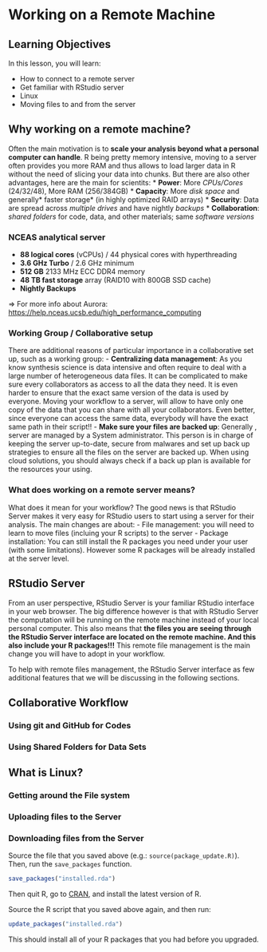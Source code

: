 # Working on a Remote Machine

## Learning Objectives

In this lesson, you will learn:

- How to connect to a remote server 
- Get familiar with RStudio server
- Linux
- Moving files to and from the server


## Why working on a remote machine?

Often the main motivation is to **scale your analysis beyond what a personal computer can handle**. R being pretty memory intensive, moving to a server often provides you more RAM and thus allows to load larger data in R without the need of slicing your data into chunks. But there are also other advantages, here are the main for scientits:
* **Power**: More *CPUs/Cores* (24/32/48), More RAM (256/384GB) 
* **Capacity**: More *disk space* and generally* faster storage* (in highly optimized RAID arrays)
* **Security**: Data are spread across *multiple drives* and have nightly *backups*
* **Collaboration**: *shared folders* for code, data, and other materials; same *software versions*


### NCEAS analytical server

 - **88 logical cores** (vCPUs) / 44 physical cores with hyperthreading
 - **3.6 GHz Turbo** / 2.6 GHz minimum
 - **512 GB** 2133 MHz ECC DDR4 memory
 - **48 TB fast storage** array (RAID10 with 800GB SSD cache)
 - **Nightly Backups**

=> For more info about Aurora: [https://help.nceas.ucsb.edu/high\_performance\_computing](https://help.nceas.ucsb.edu/high_performance_computing)


### Working Group / Collaborative setup

There are additional reasons of particular importance in a collaborative set up, such as a working group:
- **Centralizing data management**: As you know synthesis science is data intensive and often require to deal with a large number of heterogeneous data files. It can be complicated to make sure every collaborators as access to all the data they need. It is even harder to ensure that the exact same version of the data is used by everyone. Moving your workflow to a server, will allow to have only one copy of the data that you can share with all your collaborators. Even better, since everyone can access the same data, everybody will have the exact same path in their script!!
- **Make sure your files are backed up**: Generally , server are managed by a System administrator. This person is in charge of keeping the server up-to-date, secure from malwares and set up back up strategies to ensure all the files on the server are backed up. When using cloud solutions, you should always check if a back up plan is available for the resources your using.


### What does working on a remote server means?

What does it mean for your workflow? The good news is that RStudio Server makes it very easy for RStudio users to start using a server for their analysis. The main changes are  about:
- File management: you will need to learn to move files (incluing your R scripts) to the server
- Package installation: You can still install the R packages you need under your user (with some limitations). However some R packages will be already installed at the server level.


## RStudio Server

From an user perspective, RStudio Server is your familiar RStudio interface in your web browser. The big difference however is that with RStudio Server the computation will be running on the remote machine instead of your local personal computer. This also means that **the files you are seeing through the RStudio Server interface are located on the remote machine. And this also include your R packages!!!** This remote file management is the main change you will have to adopt in your workflow. 

To help with remote files management, the RStudio Server interface as few additional features that we will be discussing in the following sections.



## Collaborative Workflow

### Using git and GitHub for Codes

### Using Shared Folders for Data Sets


## What is Linux?

### Getting around the File system

### Uploading files to the Server

### Downloading files from the Server










Source the file that you saved above (e.g.: `source(package_update.R)`). Then, run the `save_packages` function.

```r
save_packages("installed.rda")
```

Then quit R, go to [CRAN](https://cran.rstudio.com), and install the latest version of R. 

Source the R script that you saved above again, and then run:

```r
update_packages("installed.rda")
```

This should install all of your R packages that you had before you upgraded.

